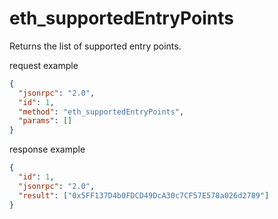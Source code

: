 # eth_supportedEntryPoints

Returns the list of supported entry points.

request example

```json
{
  "jsonrpc": "2.0",
  "id": 1,
  "method": "eth_supportedEntryPoints",
  "params": []
}
```

response example

```json
{
  "id": 1,
  "jsonrpc": "2.0",
  "result": ["0x5FF137D4b0FDCD49DcA30c7CF57E578a026d2789"]
}
```

